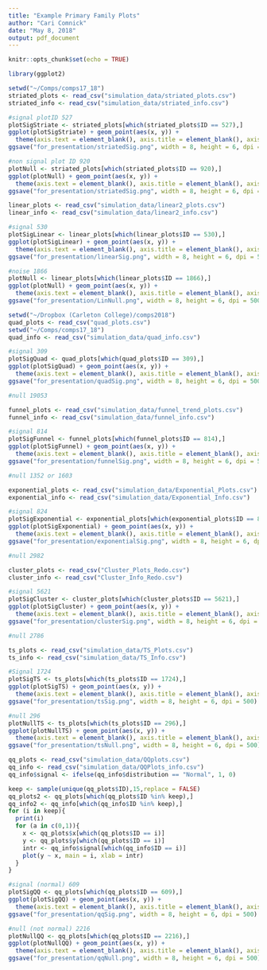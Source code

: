 ```yaml
---
title: "Example Primary Family Plots"
author: "Cari Comnick"
date: "May 8, 2018"
output: pdf_document
---
```


```r
knitr::opts_chunk$set(echo = TRUE)
```

```r
library(ggplot2)
```

```r
setwd("~/Comps/comps17_18")
striated_plots <- read_csv("simulation_data/striated_plots.csv")
striated_info <- read_csv("simulation_data/striated_info.csv")
```

```r
#signal plotID 527
plotSigStriate <- striated_plots[which(striated_plots$ID == 527),]
ggplot(plotSigStriate) + geom_point(aes(x, y)) + 
  theme(axis.text = element_blank(), axis.title = element_blank(), axis.ticks = element_blank())
ggsave("for_presentation/striatedSig.png", width = 8, height = 6, dpi = 500)

#non signal plot ID 920
plotNull <- striated_plots[which(striated_plots$ID == 920),]
ggplot(plotNull) + geom_point(aes(x, y)) + 
  theme(axis.text = element_blank(), axis.title = element_blank(), axis.ticks = element_blank())
ggsave("for_presentation/striatedSig.png", width = 8, height = 6, dpi = 500)
```

```r
linear_plots <- read_csv("simulation_data/linear2_plots.csv")
linear_info <- read_csv("simulation_data/linear2_info.csv")
```

```r
#signal 530
plotSigLinear <- linear_plots[which(linear_plots$ID == 530),]
ggplot(plotSigLinear) + geom_point(aes(x, y)) + 
  theme(axis.text = element_blank(), axis.title = element_blank(), axis.ticks = element_blank())
ggsave("for_presentation/linearSig.png", width = 8, height = 6, dpi = 500)

#noise 1866
plotNull <- linear_plots[which(linear_plots$ID == 1866),]
ggplot(plotNull) + geom_point(aes(x, y)) + 
  theme(axis.text = element_blank(), axis.title = element_blank(), axis.ticks = element_blank())
ggsave("for_presentation/LinNull.png", width = 8, height = 6, dpi = 500)
```

```r
setwd("~/Dropbox (Carleton College)/comps2018")
quad_plots <- read_csv("quad_plots.csv")
setwd("~/Comps/comps17_18")
quad_info <- read_csv("simulation_data/quad_info.csv")
```

```r
#signal 309
plotSigQuad <- quad_plots[which(quad_plots$ID == 309),]
ggplot(plotSigQuad) + geom_point(aes(x, y)) + 
  theme(axis.text = element_blank(), axis.title = element_blank(), axis.ticks = element_blank())
ggsave("for_presentation/quadSig.png", width = 8, height = 6, dpi = 500)

#null 19053
```

```r
funnel_plots <- read_csv("simulation_data/funnel_trend_plots.csv")
funnel_info <- read_csv("simulation_data/funnel_info.csv")
```

```r
#signal 814
plotSigFunnel <- funnel_plots[which(funnel_plots$ID == 814),]
ggplot(plotSigFunnel) + geom_point(aes(x, y)) + 
  theme(axis.text = element_blank(), axis.title = element_blank(), axis.ticks = element_blank())
ggsave("for_presentation/funnelSig.png", width = 8, height = 6, dpi = 500)

#null 1352 or 1603
```

```r
exponential_plots <- read_csv("simulation_data/Exponential_Plots.csv")
exponential_info <- read_csv("simulation_data/Exponential_Info.csv")
```

```r
#signal 824
plotSigExponential <- exponential_plots[which(exponential_plots$ID == 824),]
ggplot(plotSigExponential) + geom_point(aes(x, y)) + 
  theme(axis.text = element_blank(), axis.title = element_blank(), axis.ticks = element_blank())
ggsave("for_presentation/exponentialSig.png", width = 8, height = 6, dpi = 500)

#null 2982
```


```r
cluster_plots <- read_csv("Cluster_Plots_Redo.csv")
cluster_info <- read_csv("Cluster_Info_Redo.csv")
```

```r
#signal 5621
plotSigCluster <- cluster_plots[which(cluster_plots$ID == 5621),]
ggplot(plotSigCluster) + geom_point(aes(x, y)) + 
  theme(axis.text = element_blank(), axis.title = element_blank(), axis.ticks = element_blank())
ggsave("for_presentation/clusterSig.png", width = 8, height = 6, dpi = 500)

#null 2786
```

```r
ts_plots <- read_csv("simulation_data/TS_Plots.csv")
ts_info <- read_csv("simulation_data/TS_Info.csv")
```

```r
#Signal 1724
plotSigTS <- ts_plots[which(ts_plots$ID == 1724),]
ggplot(plotSigTS) + geom_point(aes(x, y)) + 
  theme(axis.text = element_blank(), axis.title = element_blank(), axis.ticks = element_blank())
ggsave("for_presentation/tsSig.png", width = 8, height = 6, dpi = 500)

#null 296
plotNullTS <- ts_plots[which(ts_plots$ID == 296),]
ggplot(plotNullTS) + geom_point(aes(x, y)) + 
  theme(axis.text = element_blank(), axis.title = element_blank(), axis.ticks = element_blank())
ggsave("for_presentation/tsNull.png", width = 8, height = 6, dpi = 500)
```

```r
qq_plots <- read_csv("simulation_data/QQplots.csv")
qq_info <- read_csv("simulation_data/QQPlots_info.csv")
qq_info$signal <- ifelse(qq_info$distribution == "Normal", 1, 0)
```

```r
keep <- sample(unique(qq_plots$ID),15,replace = FALSE)
qq_plots2 <- qq_plots[which(qq_plots$ID %in% keep),]
qq_info2 <- qq_info[which(qq_info$ID %in% keep),]
for (i in keep){
  print(i)
  for (a in c(0,1)){
    x <- qq_plots$x[which(qq_plots$ID == i)]
    y <- qq_plots$y[which(qq_plots$ID == i)]
    intr <- qq_info$signal[which(qq_info$ID == i)]
    plot(y ~ x, main = i, xlab = intr)
  }
}

#signal (normal) 609
plotSigQQ <- qq_plots[which(qq_plots$ID == 609),]
ggplot(plotSigQQ) + geom_point(aes(x, y)) + 
  theme(axis.text = element_blank(), axis.title = element_blank(), axis.ticks = element_blank())
ggsave("for_presentation/qqSig.png", width = 8, height = 6, dpi = 500)

#null (not normal) 2216
plotNullQQ <- qq_plots[which(qq_plots$ID == 2216),]
ggplot(plotNullQQ) + geom_point(aes(x, y)) + 
  theme(axis.text = element_blank(), axis.title = element_blank(), axis.ticks = element_blank())
ggsave("for_presentation/qqNull.png", width = 8, height = 6, dpi = 500)
```